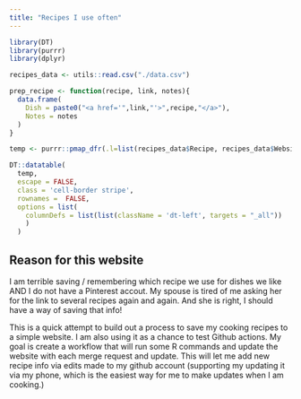 ```yaml
---
title: "Recipes I use often"
---
```


```r
library(DT)
library(purrr)
library(dplyr)
```

```r
recipes_data <- utils::read.csv("./data.csv")

prep_recipe <- function(recipe, link, notes){
  data.frame(
    Dish = paste0("<a href='",link,"'>",recipe,"</a>"),
    Notes = notes
  )
}

temp <- purrr::pmap_dfr(.l=list(recipes_data$Recipe, recipes_data$Website, recipes_data$Notes),.f=prep_recipe)

DT::datatable(
  temp, 
  escape = FALSE, 
  class = 'cell-border stripe', 
  rownames =  FALSE,
  options = list(
    columnDefs = list(list(className = 'dt-left', targets = "_all"))
    )
  )


```

## Reason for this website

I am terrible saving / remembering which recipe we use for dishes we like AND I 
do not have a Pinterest accout.  My spouse is tired of me asking her for the link 
to several recipes again and again.  And she is right, I should have a way of saving 
that info!

This is a quick attempt to build out a process to save my cooking recipes to a 
simple website.  I am also using it as a chance to test Github actions.  My goal is 
create a workflow that will run some R commands and update the website with each 
merge request and update.  This will let me add new recipe info via edits made to 
my github account (supporting my updating it via my phone, which is the easiest way for me 
to make updates when I am cooking.)

